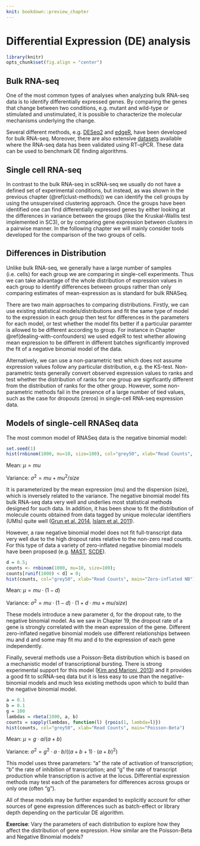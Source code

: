 ```yaml
---
knit: bookdown::preview_chapter
---
```


# Differential Expression (DE) analysis

```r
library(knitr)
opts_chunk$set(fig.align = "center")
```

## Bulk RNA-seq

One of the most common types of analyses when analyzing bulk RNA-seq
data is to identify differentially expressed genes. By comparing the
genes that change between two conditions, e.g. mutant and wild-type or
stimulated and unstimulated, it is possible to characterize the
molecular mechanisms underlying the change.

Several different methods,
e.g. [DESeq2](https://bioconductor.org/packages/DESeq2) and
[edgeR](https://bioconductor.org/packages/release/bioc/html/edgeR.html),
have been developed for bulk RNA-seq. Moreover, there are also
extensive
[datasets](http://genomebiology.biomedcentral.com/articles/10.1186/gb-2013-14-9-r95)
available where the RNA-seq data has been validated using
RT-qPCR. These data can be used to benchmark DE finding algorithms.

## Single cell RNA-seq

In contrast to the bulk RNA-seq in scRNA-seq we usually do not have a defined
set of experimental conditions, but instead, as was shown in the previous chapter
(\@ref(clust-methods)) we can identify the cell groups by using the unsupervised
clustering approach. Once the groups have been identified one can find differentially
expressed genes by either looking at the differences in variance between the groups (like the Kruskal-Wallis test implemented in SC3), or by comparing gene expression between clusters in a pairwise manner. In the following chapter we will mainly consider tools developed for the comparison of the two groups of cells.

## Differences in Distribution

Unlike bulk RNA-seq, we generally have a large number of samples (i.e. cells) for each group we are comparing in single-cell experiments. Thus we can take advantage of the whole distribution of expression values in each group to identify differences between groups rather than only comparing estimates of mean-expression as is standard for bulk RNASeq.

There are two main approaches to comparing distributions. Firstly, we can use existing statistical models/distributions and fit the same type of model to the expression in each group then test for differences in the parameters for each model, or test whether the model fits better if a particular paramter is allowed to be different according to group. For instance in Chapter \@ref(dealing-with-confounders) we used edgeR to test whether allowing mean expression to be different in different batches significantly improved the fit of a negative binomial model of the data.

Alternatively, we can use a non-parametric test which does not assume expression values follow any particular distribution, e.g. the KS-test. Non-parametric tests generally convert observed expression values to ranks and test whether the distribution of ranks for one group are signficantly different from the distribution of ranks for the other group. However, some non-parametric methods fail in the presence of a large number of tied values, such as the case for dropouts (zeros) in single-cell RNA-seq expression data.

## Models of single-cell RNASeq data

The most common model of RNASeq data is the negative binomial model:


```r
set.seed(1)
hist(rnbinom(1000, mu=10, size=100), col="grey50", xlab="Read Counts", main="Negative Binomial")
```
Mean:
$\mu = mu$

Variance:
$\sigma^2 = mu + mu^2/size$

It is parameterized by the mean expression (mu) and the dispersion (size), which is inversely related to the variance. The negative binomial model fits bulk RNA-seq data very well and underlies most statistical methods designed for such data. In addition, it has been show to fit the distribution of molecule counts obtained from data tagged by unique molecular identifiers (UMIs) quite well ([Grun et al. 2014](http://www.nature.com/nmeth/journal/v11/n6/full/nmeth.2930.html), [Islam et al. 2011](http://genome.cshlp.org/content/21/7/1160)).

However, a raw negative binomial model does not fit full-transcript data very well due to the high dropout rates relative to the non-zero read counts. For this type of data a variety of zero-inflated negative binomial models have been proposed (e.g. [MAST](https://bioconductor.org/packages/release/bioc/html/MAST.html), [SCDE](https://bioconductor.org/packages/release/bioc/html/scde.html)).

```r
d = 0.5;
counts <- rnbinom(1000, mu=10, size=100);
counts[runif(1000) < d] = 0;
hist(counts, col="grey50", xlab="Read Counts", main="Zero-inflated NB");
```
Mean:
$\mu = mu \cdot (1 - d)$

Variance:
$\sigma^2 = mu \cdot (1-d) \cdot (1 + d \cdot mu + mu / size)$

These models introduce a new parameter d, for the dropout rate, to the negative binomial model. As we saw in Chapter 19, the dropout rate of a gene is strongly correlated with the mean expression of the gene. Different zero-inflated negative binomial models use different relationships between mu and d and some may fit mu and d to the expression of each gene independently.

Finally, several methods use a Poisson-Beta distribution which is based on a mechanistic model of transcriptional bursting. There is strong experimental support for this model ([Kim and Marioni, 2013](https://genomebiology.biomedcentral.com/articles/10.1186/gb-2013-14-1-r7)) and it provides a good fit to scRNA-seq data but it is less easy to use than the negative-binomial models and much less existing methods upon which to build than the negative binomial model.

```r
a = 0.1
b = 0.1
g = 100
lambdas = rbeta(1000, a, b)
counts = sapply(lambdas, function(l) {rpois(1, lambda=l)})
hist(counts, col="grey50", xlab="Read Counts", main="Poisson-Beta")
```
Mean:
$\mu = g \cdot a / (a + b)$

Variance:
$\sigma^2 = g^2 \cdot a \cdot b/((a + b + 1) \cdot (a + b)^2)$

This model uses three parameters: "a" the rate of activation of transcription; "b" the rate of inhibition of transcription; and "g" the rate of transcript production while transcription is active at the locus. Differential expression methods may test each of the parameters for differences across groups or only one (often "g").

All of these models may be further expanded to explicitly account for other sources of gene expression differences such as batch-effect or library depth depending on the particular DE algorithm.

__Exercise__: Vary the parameters of each distribution to explore how they affect the distribution of gene expression. How similar are the Poisson-Beta and Negative Binomial models?

